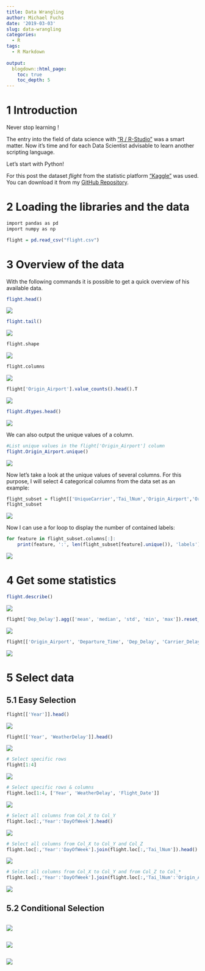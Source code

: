 ```yaml
---
title: Data Wrangling
author: Michael Fuchs
date: '2019-03-03'
slug: data-wrangling
categories:
  - R
tags:
  - R Markdown
  
output:
  blogdown::html_page:
    toc: true
    toc_depth: 5
---
```


# 1 Introduction


Never stop learning !

The entry into the field of data science with ["R / R-Studio"](https://michael-fuchs.netlify.com/) was a smart matter. Now it's time and for each Data Scientist advisable to learn another scripting language.

Let's start with Python!


For this post the dataset *flight* from the statistic platform ["Kaggle"](https://www.kaggle.com) was used. You can download it from my [GitHub Repository](https://github.com/MFuchs1989/Datasets-and-Miscellaneous/tree/main/datasets).



# 2 Loading the libraries and the data


```r
import pandas as pd
import numpy as np
```

```r
flight = pd.read_csv("flight.csv")
```


# 3 Overview of the data

With the following commands it is possible to get a quick overview of his available data. 


```r
flight.head()
```

![](/post/2019-03-03-data-wrangling_files/p1p1.png)

```r
flight.tail()
```

![](/post/2019-03-03-data-wrangling_files/p1p2.png)

```r
flight.shape
```

![](/post/2019-03-03-data-wrangling_files/p1p3.png)

```r
flight.columns
```

![](/post/2019-03-03-data-wrangling_files/p1p4.png)


```r
flight['Origin_Airport'].value_counts().head().T
```

![](/post/2019-03-03-data-wrangling_files/p1p5.png)


```r
flight.dtypes.head()
```

![](/post/2019-03-03-data-wrangling_files/p1p6.png)

We can also output the unique values of a column.

```r
#List unique values in the flight['Origin_Airport'] column
flight.Origin_Airport.unique()
```

![](/post/2019-03-03-data-wrangling_files/p1p7.png)

Now let's take a look at the unique values of several columns. For this purpose, I will select 4 categorical columns from the data set as an example:


```r
flight_subset = flight[['UniqueCarrier','Tai_lNum','Origin_Airport','Origin_City_Name']]
flight_subset
```

![](/post/2019-03-03-data-wrangling_files/p1p8.png)

Now I can use a for loop to display the number of contained labels:

```r
for feature in flight_subset.columns[:]:
    print(feature, ':', len(flight_subset[feature].unique()), 'labels')
```

![](/post/2019-03-03-data-wrangling_files/p1p9.png)

# 4 Get some statistics

```r
flight.describe()
```

![](/post/2019-03-03-data-wrangling_files/p1p10.png)



```r
flight['Dep_Delay'].agg(['mean', 'median', 'std', 'min', 'max']).reset_index()
```

![](/post/2019-03-03-data-wrangling_files/p1p11.png)


```r
flight[['Origin_Airport', 'Departure_Time', 'Dep_Delay', 'Carrier_Delay']].groupby('Origin_Airport').mean().head()
```

![](/post/2019-03-03-data-wrangling_files/p1p12.png)


# 5 Select data

## 5.1  Easy Selection


```r
flight[['Year']].head()
```

![](/post/2019-03-03-data-wrangling_files/p1p13.png)



```r
flight[['Year', 'WeatherDelay']].head()
```

![](/post/2019-03-03-data-wrangling_files/p1p14.png)



```r
# Select specific rows
flight[1:4]
```

![](/post/2019-03-03-data-wrangling_files/p1p15.png)


```r
# Select specific rows & columns
flight.loc[1:4, ['Year', 'WeatherDelay', 'Flight_Date']]
```

![](/post/2019-03-03-data-wrangling_files/p1p16.png)



```r
# Select all columns from Col_X to Col_Y
flight.loc[:,'Year':'DayOfWeek'].head()
```

![](/post/2019-03-03-data-wrangling_files/p1p17.png)


```r
# Select all columns from Col_X to Col_Y and Col_Z
flight.loc[:,'Year':'DayOfWeek'].join(flight.loc[:,'Tai_lNum']).head()
```

![](/post/2019-03-03-data-wrangling_files/p1p18.png)


```r
# Select all columns from Col_X to Col_Y and from Col_Z to Col_*
flight.loc[:,'Year':'DayOfWeek'].join(flight.loc[:,'Tai_lNum':'Origin_Airport']).head()
```

![](/post/2019-03-03-data-wrangling_files/p1p19.png)


## 5.2 Conditional Selection


```r

```

![](/post/2019-03-03-data-wrangling_files/p1p.png)

























```r

```

![](/post/2019-03-03-data-wrangling_files/p1p.png)



















```r

```

![](/post/2019-03-03-data-wrangling_files/p1p.png)



